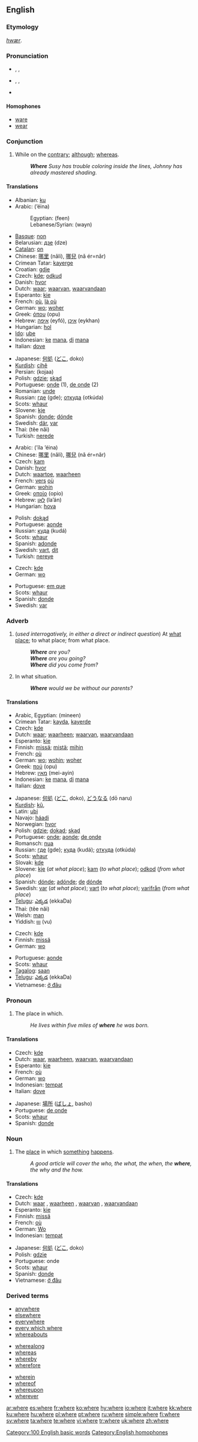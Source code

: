==English==

{{rank|never|shall|most|102|where|those|own|old}}

===Etymology===
{{OE.}} ''[[hwær]]''.

===Pronunciation===
* {{a|RP}} {{enPR|hwĕə}}, {{IPA|/ʍɛə/}}, {{SAMPA|/WE@/}}
* {{a|US}} {{enPR|hwĕr}}, {{IPA|/ʍɛɻ/}}, {{SAMPA|/WEr/}}
* {{audio|en-us-where.ogg|Audio (US)}}

====Homophones====
* [[ware]] {{i|in accents with the [[wine-whine merger]]}}
* [[wear]] {{i|in accents with the wine-whine merger}}

===Conjunction===
{{en-conj}}

# While on the [[contrary]]; [[although]]; [[whereas]].
#:'''''Where''' Susy has trouble coloring inside the lines, Johnny has already mastered shading.''

====Translations====
{{trans-top|the place in/at which; the place from which}}
*Albanian: [[ku]]
*Arabic: {{ARchar|[[اين]]}} (’éina)
*:Egyptian: {{ARchar|[[فين]]}} (feen)
*:Lebanese/Syrian: {{ARchar|[[وين]]}} (wayn)
*[[Basque]]: [[non]]
*Belarusian: [[дзе]] (dze)
*[[Catalan]]: [[on]]
*Chinese: [[哪里]] (nǎli), [[哪兒]] (nǎ ér=nǎr)
*Crimean Tatar: [[kayerge]]
*Croatian: [[gdje]]
*Czech: [[kde]]; [[odkud]]
*Danish: [[hvor]]
*Dutch: [[waar]]; [[waarvan]], [[waarvandaan]]
*Esperanto: [[kie]]
*French: [[où]], [[là où]]
*German: [[wo]]; [[woher]]
*Greek: [[όπου]] (οpu)
*Hebrew: [[איפה]] (eyfó), [[איכן]] (eykhan)
*Hungarian: [[hol]]
*[[Ido]]: [[ube]]
*Indonesian: [[ke]] [[mana]], [[di]] [[mana]]
*Italian: [[dove]]
{{trans-mid}}
*Japanese: [[何処]] ([[どこ]], doko)
*[[Kurdish]]: [[cihê]]
*Persian: {{FAchar|[[کجا]]}} (kojaa)
*Polish: [[gdzie]]; [[skąd]]
*Portuguese: [[onde]] (1), [[de onde]] (2)
*Romanian: [[unde]]
*Russian: [[где]] (gde); [[откуда]] (otkúda)
*Scots: [[whaur]]
*Slovene: [[kje]]
*Spanish: [[donde]]; [[dónde]]
*Swedish: [[där]], [[var]]
*Thai: {{THchar|[[ที่ไหน]]}} (têe năi)
*Turkish: [[nerede]]
{{trans-bottom}}

{{trans-top|the place to which}}
*Arabic: {{ARchar|[[الى اين]]}} (’íla ’éina)
*Chinese: [[哪里]] (nǎli), [[哪兒]] (nǎ ér=nǎr)
*Czech: [[kam]]
*Danish: [[hvor]]
*Dutch: [[waartoe]], [[waarheen]]
*French: [[vers]] [[où]]
*German: [[wohin]]
*Greek: [[οποίο]] (opio)
*Hebrew: [[לאן]] (la’án)
*Hungarian: [[hova]]
{{trans-mid}}
*Polish: [[dokąd]]
*Portuguese: [[aonde]]
*Russian: [[куда]] (kudá)
*Scots: [[whaur]]
*Spanish: [[adonde]]
*Swedish: [[vart]], [[dit]]
*Turkish: [[nereye]]
{{trans-bottom}}

{{trans-top|the situation in which}}
*Czech: [[kde]]
*German: [[wo]]
{{trans-mid}}
*Portuguese: [[em que]]
*Scots: [[whaur]]
*Spanish: [[donde]]
*Swedish: [[var]]
{{trans-bottom}}

===Adverb===
{{en-adv|-}}

# (''used interrogatively, in either a direct or indirect question'') At [[what]] [[place]]; to what place; from what place.
#:'''''Where''' are you?''
#:'''''Where''' are you going?''
#:'''''Where''' did you come from?''
# In what situation.
#:'''''Where''' would we be without our parents?''

====Translations====
{{trans-top|at what place; to what place; from what place}}
*Arabic, Egyptian: {{ARchar|[[منين]]}} (mineen)
*Crimean Tatar: [[kayda]], [[kayerde]]
*Czech: [[kde]]
*Dutch: [[waar]]; [[waarheen]]; [[waarvan]], [[waarvandaan]]
*Esperanto: [[kie]]
*Finnish: [[missä]]; [[mistä]]; [[mihin]]
*French: [[où]]
*German: [[wo]]; [[wohin]]; [[woher]]
*Greek: [[πού]] (opu)
*Hebrew: [[מאין]] (mei-ayin)
*Indonesian: [[ke]] [[mana]], [[di]] [[mana]]
*Italian: [[dove#Italian|dove]]
{{trans-mid}}
*Japanese: [[何処]] ([[どこ]], doko), [[どうなる]] (dō naru)
*[[Kurdish]]: [[kû]], {{KUchar|[[کوێ]]}}
*Latin: [[ubi]]
*Navajo: [[háadi]]
*Norwegian: [[hvor]]
*Polish: [[gdzie]]; [[dokąd]]; [[skąd]]
*Portuguese: [[onde]]; [[aonde]]; [[de onde]]
*Romansch: [[nua]]
*Russian: [[где]] (gde); [[куда]] (kudá); [[откуда]] (otkúda)
*Scots: [[whaur]]
*Slovak: [[kde]]
*Slovene: [[kje]] (''at what place''); [[kam]] (''to what place''); [[odkod]] (''from what place'')
*Spanish: [[dónde]]; [[adónde]]; [[de]] [[dónde]]
*Swedish: [[var]] (''at what place''); [[vart]] (''to what place''); [[varifrån]] (''from what place'')
*[[Telugu]]: [[ఎక్కడ]] (ekkaDa)
*Thai: {{THchar|[[ที่ไหน]]}} (têe năi)
*Welsh: [[man]]
*Yiddish: [[וווּ]] (vu)
{{trans-bottom}}

{{trans-top|in what situation}}
*Czech: [[kde]]
*Finnish: [[missä]]
*German: [[wo]]
{{trans-mid}}
*Portuguese: [[aonde]]
*Scots: [[whaur]]
*[[Tagalog]]: [[saan]]
*[[Telugu]]: [[ఎక్కడ]] (ekkaDa)
*Vietnamese: [[ở đâu]]
{{trans-bottom}}

===Pronoun===
{{en-pron}}

# The place in which.
#:''He lives within five miles of '''where''' he was born.''

====Translations====
{{trans-top|the place in which}}
*Czech: [[kde]]
*Dutch: [[waar]], [[waarheen]], [[waarvan]], [[waarvandaan]]
*Esperanto: [[kie]]
*French: [[où]]
*German: [[wo]]
*Indonesian: [[tempat]]
*Italian: [[dove#Italian|dove]]
{{trans-mid}}
*Japanese: [[場所]] ([[ばしょ]], basho)
*Portuguese: [[de onde]]
*Scots: [[whaur]]
*Spanish: [[donde]]
{{trans-bottom}}

===Noun===
{{en-noun|-}}

# The [[place]] in which [[something]] [[happens]].
#:''A good article will cover the who, the what, the when, the '''where''', the why and the how.''

====Translations====
{{trans-top|the place in which something happens}}
*Czech: [[kde]]
*Dutch: [[waar]] {{n}}, [[waarheen]] {{n}}, [[waarvan]] {{n}}, [[waarvandaan]] {{n}}
*Esperanto: [[kie]]
*Finnish: [[missä]]
*French: [[où]] {{m}}
*German: [[Wo]] {{n}}
*Indonesian: [[tempat]]
{{trans-mid}}
*Japanese: [[何処]] ([[どこ]], doko)
*Polish: [[gdzie]]
*Portuguese: onde
*Scots: [[whaur]]
*Spanish: [[donde]] {{m}}
*Vietnamese: [[ở đâu]]
{{trans-bottom}}

===Derived terms===
{{rel-top3|Terms derived from where}}
* [[anywhere]]
* [[elsewhere]]
* [[everywhere]]
* [[every which where]]
* [[whereabouts]]
{{rel-mid3}}
* [[wherealong]]
* [[whereas]]
* [[whereby]]
* [[wherefore]]
{{rel-mid3}}
* [[wherein]]
* [[whereof]]
* [[whereupon]]
* [[wherever]]
{{rel-bottom}}

[[Category:100 English basic words]]
[[Category:English homophones]]

[[ar:where]]
[[es:where]]
[[fr:where]]
[[ko:where]]
[[hy:where]]
[[io:where]]
[[it:where]]
[[kk:where]]
[[ku:where]]
[[hu:where]]
[[pl:where]]
[[pt:where]]
[[ru:where]]
[[simple:where]]
[[fi:where]]
[[sv:where]]
[[ta:where]]
[[te:where]]
[[vi:where]]
[[tr:where]]
[[uk:where]]
[[zh:where]]